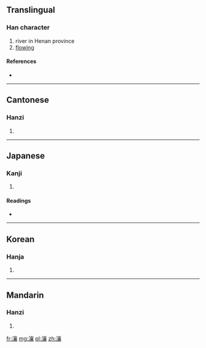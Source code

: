 ==Translingual==

===Han character===
{{Han char|rn=85|rad=水|as=17|sn=20|four=3013<sub>2</sub>|canj=水卜口女 (EYRV)}}

# river in Henan province
# [[flowing]]

====References====
* {{Han ref|kx=0661.230|dkj=18716|dj=1071.060|hdz=31789.070|uh=703C|ud=28732|bh=F45B|bd=62555}}

----

==Cantonese==

===Hanzi===
{{yue-hanzi|jyut=|y=yeung4}}

# {{defn|lang=yue|sort=水17}}

----

==Japanese==

===Kanji===
{{ja-kanji|grade=|rs=水17}}

# {{defn|lang=ja|sort=水17}}

====Readings====
* {{ja-readings|on=[[じょう]] (jō), [[にょう]] (nyō), [[どう]] (dō), [[のう]] (nō)|kun=}}

----

==Korean==

===Hanja===
{{ko-hanja|hangeul=양|eumhun=|rv=yang|mr=yang|y=yang}}

# {{defn|lang=ko|sort=水17}}

----

==Mandarin==

===Hanzi===
{{cmn-hanzi|pin=[[ráng]] ([[rang2]])|wg=jang<sup>2</sup>}}

# {{defn|lang=cmn|sort=水17}}

[[fr:瀼]]
[[mg:瀼]]
[[pl:瀼]]
[[zh:瀼]]
